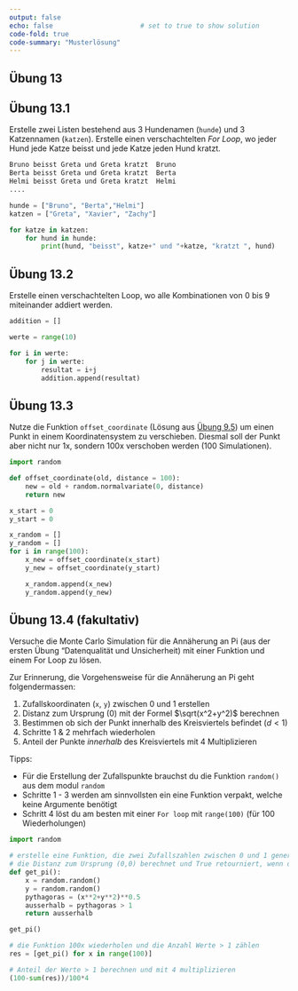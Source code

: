 ```yaml
---
output: false
echo: false                      # set to true to show solution
code-fold: true
code-summary: "Musterlösung"    
---
```


## Übung 13

## Übung  13.1

Erstelle zwei Listen bestehend aus 3 Hundenamen (`hunde`) und 3 Katzennamen (`katzen`). Erstelle einen verschachtelten *For Loop*, wo jeder Hund jede Katze beisst und jede Katze jeden Hund kratzt.

```python
Bruno beisst Greta und Greta kratzt  Bruno
Berta beisst Greta und Greta kratzt  Berta
Helmi beisst Greta und Greta kratzt  Helmi
....
```

```python
hunde = ["Bruno", "Berta","Helmi"]
katzen = ["Greta", "Xavier", "Zachy"]

for katze in katzen:
    for hund in hunde:
        print(hund, "beisst", katze+" und "+katze, "kratzt ", hund)
```

<!-- % Nested Loop: Multiplikation -->
## Übung  13.2 

Erstelle einen verschachtelten Loop, wo alle Kombinationen von 0 bis 9 miteinander addiert werden.

```python
addition = []

werte = range(10)

for i in werte:
    for j in werte:
        resultat = i+j
        addition.append(resultat)
```

## Übung  13.3 

Nutze die Funktion `offset_coordinate` (Lösung aus [Übung 9.5](#sec-ex-offset-function)) um einen Punkt in einem Koordinatensystem zu verschieben. Diesmal soll der Punkt aber nicht nur 1x, sondern 100x verschoben werden (100 Simulationen).

```python
import random

def offset_coordinate(old, distance = 100):
    new = old + random.normalvariate(0, distance)
    return new

x_start = 0
y_start = 0

x_random = []
y_random = []
for i in range(100):
    x_new = offset_coordinate(x_start)
    y_new = offset_coordinate(y_start)

    x_random.append(x_new)
    y_random.append(y_new)
```

## Übung  13.4 (fakultativ)

Versuche die Monte Carlo Simulation für die Annäherung an Pi (aus der ersten Übung "Datenqualität und Unsicherheit) mit einer Funktion und einem For Loop zu lösen.

Zur Erinnerung, die Vorgehensweise für die Annäherung an Pi geht folgendermassen:

1. Zufallskoordinaten (`x`, `y`) zwischen 0 und 1 erstellen
2. Distanz zum Ursprung (0) mit der Formel $\sqrt(x^2+y^2)$ berechnen
3. Bestimmen ob sich der Punkt innerhalb des Kreisviertels befindet ($d < 1$)
4. Schritte 1 & 2 mehrfach wiederholen
5. Anteil der Punkte *innerhalb* des Kreisviertels mit 4 Multiplizieren

Tipps:

- Für die Erstellung der Zufallspunkte brauchst du die Funktion `random()` aus dem modul `random`
- Schritte 1 - 3 werden am sinnvollsten ein eine Funktion verpakt, welche keine Argumente benötigt
- Schritt 4 löst du am besten mit einer `For loop` mit `range(100)` (für 100 Wiederholungen)


```python
import random

# erstelle eine Funktion, die zwei Zufallszahlen zwischen 0 und 1 generiert,
# die Distanz zum Ursprung (0,0) berechnet und True retourniert, wenn der Wert ausserhalb des Kreisviertels liegt
def get_pi(): 
    x = random.random()
    y = random.random()
    pythagoras = (x**2+y**2)**0.5
    ausserhalb = pythagoras > 1
    return ausserhalb

get_pi()

# die Funktion 100x wiederholen und die Anzahl Werte > 1 zählen
res = [get_pi() for x in range(100)]

# Anteil der Werte > 1 berechnen und mit 4 multiplizieren
(100-sum(res))/100*4
```
